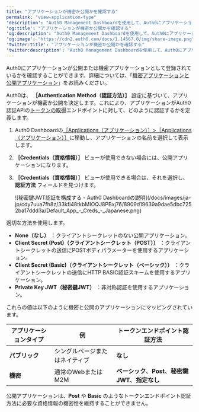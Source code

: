 ```yaml
---
title: "アプリケーションが機密か公開かを確認する"
permalink: "view-application-type"
'description': "Auth0 Management Dashboardを使用して、Auth0にアプリケーションが公開または機密アプリとして登録されているかを確認する方法について説明します。"
'og:title': "アプリケーションが機密か公開かを確認する"
'og:description': "Auth0 Management Dashboardを使用して、Auth0にアプリケーションが公開または機密アプリとして登録されているかを確認する方法について説明します。"
'og:image': "https://cdn2.auth0.com/docs/1.14567.0/img/share-image.png"
'twitter:title': "アプリケーションが機密か公開かを確認する"
'twitter:description': "Auth0 Management Dashboardを使用して、Auth0にアプリケーションが公開または機密アプリとして登録されているかを確認する方法について説明します。"
---
```


Auth0にアプリケーションが公開または機密アプリケーションとして登録されているかを確認することができます。詳細については、「[機密アプリケーションと公開アプリケーション](/docs/ja-jp/get-started/applications/confidential-and-public-applications)」をお読みください。

Auth0は、 **［Authentication Method（認証方法）］** 設定に基づいて、アプリケーションが機密か公開を決定します。これにより、アプリケーションがAuth0認証APIの[トークンの取得](https://auth0.com/docs/api/authentication#get-token)エンドポイントに対して、どのように認証するかを定義します。

1. Auth0 Dashboardの[［Applications（アプリケーション）］>［Applications（アプリケーション）］](https://manage.auth0.com/#/applications)に移動し、アプリケーションの名前を選択して表示します。
2. **［Credentials（資格情報）］** ビューが使用できない場合には、公開アプリケーションになります。
3. **［Credentials（資格情報）］** ビューが使用できる場合は、それを選択し、**認証方法** フィールドを見つけます。

   <Frame>![秘密鍵JWT認証を構成する - Auth0 Dashboardの説明](/docs/images/ja-jp/cdy7uua7fh8z/33kfi48tkbMIOQJ8PBxj76/8909d19639a9dae5dbc7252ba17ddd3a/Default_App_-_Creds_-_Japanese.png)</Frame>

適切な方法を使用します。

* **None（なし）** ：クライアントシークレットのない公開アプリケーション。
* **<Tooltip data-tooltip-id="react-containers-DefinitionTooltip-2" href="/docs/ja-jp/glossary?term=client-secret" tip="クライアントシークレット: クライアント（アプリケーション）が認可サーバーで認証するために使用するシークレット。これはクライアントと認可サーバーだけが知っているものであり、推測できないように十分にランダムである必要があります。" cta="用語集の表示">Client Secret</Tooltip> (Post)（クライアントシークレット（POST））** ：クライアントシークレットの送信にPOSTボディパラメーターを使用するアプリケーション。
* **Client Secret (Basic)（クライアントシークレット（ベーシック））** ：クライアントシークレットの送信にHTTP BASIC認証スキームを使用するアプリケーション。
* **Private Key <Tooltip data-tooltip-id="react-containers-DefinitionTooltip-3" href="/docs/ja-jp/glossary?term=json-web-token" tip="JSON Web Token（JWT）: 二者間のクレームを安全に表現するために使用される標準IDトークン形式（および多くの場合、アクセストークン形式）。" cta="用語集の表示">JWT</Tooltip>（秘密鍵JWT）** ：非対称認証を使用するアプリケーション。

これらの値は以下のように機密と公開のアプリケーションにマッピングされています。

<table class="table"><thead>
<tr>
<th><strong>アプリケーションタイプ</strong></th>
<th><strong>例</strong></th>
<th><strong>トークンエンドポイント認証方法</strong></th>
</tr>
</thead>
<tbody>
<tr>
<td><strong>パブリック</strong></td>
<td>シングルページまたはネイティブ</td>
<td><strong>なし</strong></td>
</tr>
<tr>
<td><strong>機密</strong></td>
<td>通常のWebまたはM2M</td>
<td><strong>ベーシック</strong>、<strong>Post</strong>、<strong>秘密鍵JWT</strong>、<strong>指定なし</strong></td>
</tr>
</tbody>
</table>

公開アプリケーションは、**Post** や **Basic** のようなトークンエンドポイント認証方法に必要な資格情報の機密性を維持することができません。
